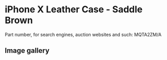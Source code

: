 
# iPhone X Leather Case - Saddle Brown

Part number, for search engines, auction websites and such: MQTA2ZM/A

## Image gallery

<div style={{ width: '100%', maxWidth: '768px' }}>
<GalleryComponent
    images={[
      {
        original: "/everysource/MQTA2.webp",
        thumbnail: "/everypreview/MQTA2.webp",
      },
      {
        original: "/everysource/MQTA2_AV1_SILVER.webp",
        thumbnail: "/everypreview/MQTA2_AV1_SILVER.webp",
      },
      {
        original: "/everysource/MQTA2_AV1_SPACE_GRAY.webp",
        thumbnail: "/everypreview/MQTA2_AV1_SPACE_GRAY.webp",
      },
      {
        original: "/everysource/MQTA2_AV2.webp",
        thumbnail: "/everypreview/MQTA2_AV2.webp",
      }
    ]}
  />
</div>